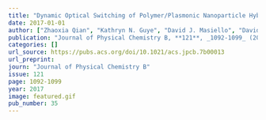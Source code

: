 ```yaml
---
title: "Dynamic Optical Switching of Polymer/Plasmonic Nanoparticle Hybrids with Sparse Loading"
date: 2017-01-01
author: ["Zhaoxia Qian", "Kathryn N. Guye", "David J. Masiello", "David S. Ginger"]
publication: "Journal of Physical Chemistry B, **121**, _1092-1099_ (2017)."
categories: []
url_source: https://pubs.acs.org/doi/10.1021/acs.jpcb.7b00013
url_preprint: 
journ: "Journal of Physical Chemistry B"
issue: 121
page: 1092-1099
year: 2017
image: featured.gif
pub_number: 35
---
```

